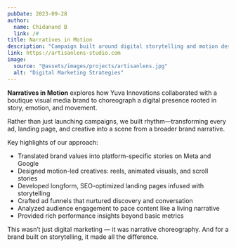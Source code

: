 ```yaml
---
pubDate: 2023-09-28
author:
  name: Chidanand B
  link: /#
title: Narratives in Motion
description: "Campaign built around digital storytelling and motion design for a boutique visual media studio"
link: https://artisanlens-studio.com
image:
  source: "@assets/images/projects/artisanlens.jpg"
  alt: "Digital Marketing Strategies"
---
```


**Narratives in Motion** explores how Yuva Innovations collaborated with a boutique visual media brand to choreograph a digital presence rooted in story, emotion, and movement.

Rather than just launching campaigns, we built rhythm—transforming every ad, landing page, and creative into a scene from a broader brand narrative.

Key highlights of our approach:

- Translated brand values into platform-specific stories on Meta and Google  
- Designed motion-led creatives: reels, animated visuals, and scroll stories  
- Developed longform, SEO-optimized landing pages infused with storytelling  
- Crafted ad funnels that nurtured discovery and conversation  
- Analyzed audience engagement to pace content like a living narrative  
- Provided rich performance insights beyond basic metrics  

This wasn’t just digital marketing — it was narrative choreography. And for a brand built on storytelling, it made all the difference.
